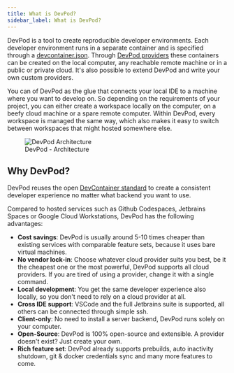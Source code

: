 ```yaml
---
title: What is DevPod?
sidebar_label: What is DevPod?
---
```


DevPod is a tool to create reproducible developer environments. Each developer environment runs in a separate container and is specified through a [devcontainer.json](https://containers.dev/). Through [DevPod providers](./managing-providers/what-are-providers) these containers can be created on the local computer, any reachable remote machine or in a public or private cloud. It's also possible to extend DevPod and write your own custom providers.

You can of DevPod as the glue that connects your local IDE to a machine where you want to develop on. So depending on the requirements of your project, you can either create a workspace locally on the computer, on a beefy cloud machine or a spare remote computer. Within DevPod, every workspace is managed the same way, which also makes it easy to switch between workspaces that might hosted somewhere else.


<figure>
  <img src="/docs/media/devpod-architecture.svg" alt="DevPod Architecture" />
  <figcaption>DevPod - Architecture</figcaption>
</figure>

## Why DevPod?

DevPod reuses the open [DevContainer standard](https://containers.dev/) to create a consistent developer experience no matter what backend you want to use.

Compared to hosted services such as Github Codespaces, Jetbrains Spaces or Google Cloud Workstations, DevPod has the following advantages:
* **Cost savings**: DevPod is usually around 5-10 times cheaper than existing services with comparable feature sets, because it uses bare virtual machines.
* **No vendor lock-in**: Choose whatever cloud provider suits you best, be it the cheapest one or the most powerful, DevPod supports all cloud providers. If you are tired of using a provider, change it with a single command.
* **Local development**: You get the same developer experience also locally, so you don't need to rely on a cloud provider at all.
* **Cross IDE support**: VSCode and the full Jetbrains suite is supported, all others can be connected through simple ssh.
* **Client-only**: No need to install a server backend, DevPod runs solely on your computer.
* **Open-Source**: DevPod is 100% open-source and extensible. A provider doesn't exist? Just create your own.
* **Rich feature set**: DevPod already supports prebuilds, auto inactivity shutdown, git & docker credentials sync and many more features to come.